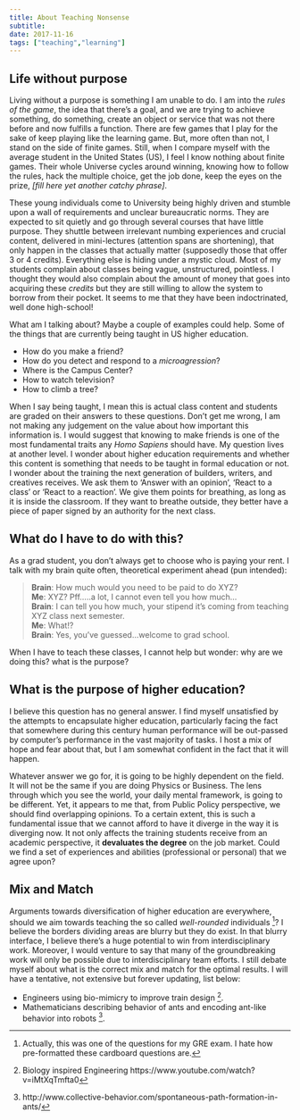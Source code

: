 ```yaml
---
title: About Teaching Nonsense
subtitle: 
date: 2017-11-16
tags: ["teaching","learning"]
---
```


## Life without purpose

Living without a purpose is something I am unable to do. I am into the *rules of the game*, the idea that there's a goal, and we are trying to achieve something, do something, create an object or service that was not there before and now fulfills a function. There are few games that I play for the sake of keep playing like the learning game. But, more often than not, I stand on the side of finite games. Still, when I compare myself with the average student in the United States (US), I feel I know nothing about finite games. Their whole Universe cycles around winning, knowing how to follow the rules, hack the multiple choice, get the job done, keep the eyes on the prize, *[fill here yet another catchy phrase]*.

These young individuals come to University being highly driven and stumble upon a wall of requirements and unclear bureaucratic norms. They are expected to sit quietly and go through several courses that have little purpose. They shuttle between irrelevant numbing experiences and crucial content, delivered in mini-lectures (attention spans are shortening), that only happen in the classes that actually matter (supposedly those that offer 3 or 4 credits). Everything else is hiding under a mystic cloud. Most of my students complain about classes being vague, unstructured, pointless. I thought they would also complain about the amount of money that goes into acquiring these *credits* but they are still willing to allow the system to borrow from their pocket. It seems to me that they have been indoctrinated, well done high-school!   

What am I talking about? Maybe a couple of examples could help. Some of the things that are currently being taught in US higher education.

* How do you make a friend?
* How do you detect and respond to a *microagression*?
* Where is the Campus Center?
* How to watch television?
* How to climb a tree?

When I say being taught, I mean this is actual class content and students are graded on their answers to these questions. Don't get me wrong, I am not making any judgement on the value about how important this information is. I would suggest that knowing to make friends is one of the most fundamental traits any *Homo Sapiens* should have. My question lives at another level. I wonder about higher education requirements and whether this content is something that needs to be taught in formal education or not. I wonder about the training the next generation of builders, writers, and creatives receives. We ask them to 'Answer with an opinion', 'React to a class' or 'React to a reaction'. We give them points for breathing, as long as it is inside the classroom. If they want to breathe outside, they better have a piece of paper signed by an authority for the next class.     

## What do I have to do with this?

As a grad student, you don't always get to choose who is paying your rent. I talk with my brain quite often, theoretical experiment ahead (pun intended): 

> **Brain**: How much would you need to be paid to do XYZ?  
> **Me**: XYZ? Pff.....a lot, I cannot even tell you how much...  
> **Brain**: I can tell you how much, your stipend it's coming from teaching XYZ class next semester.  
> **Me**: What!?  
> **Brain**: Yes, you've guessed...welcome to grad school.  

When I have to teach these classes, I cannot help but wonder: why are we doing this? what is the purpose?

## What is the purpose of higher education?

I believe this question has no general answer. I find myself unsatisfied by the attempts to encapsulate higher education, particularly facing the fact that somewhere during this century human performance will be out-passed by computer's performance in the vast majority of tasks. I host a mix of hope and fear about that, but I am somewhat confident in the fact that it will happen. 

Whatever answer we go for, it is going to be highly dependent on the field. It will not be the same if you are doing Physics or Business. The lens through which you see the world, your daily mental framework, is going to be different. Yet, it appears to me that, from Public Policy perspective, we should find overlapping opinions. To a certain extent, this is such a fundamental issue that we cannot afford to have it diverge in the way it is diverging now. It not only affects the training students receive from an academic perspective, it **devaluates the degree** on the job market. Could we find a set of experiences and abilities (professional or personal) that we agree upon? 

## Mix and Match

Arguments towards diversification of higher education are everywhere, should we aim towards teaching the so called *well-rounded* individuals [^GRE]? I believe the borders dividing areas are blurry but they do exist. In that blurry interface, I believe there's a huge potential to win from interdisciplinary work. Moreover, I would venture to say that many of the groundbreaking work will only be possible due to interdisciplinary team efforts. I still debate myself about what is the correct mix and match for the optimal results. I will have a tentative, not extensive but forever updating, list below:  

* Engineers using bio-mimicry to improve train design [^JapanTrain]. 
* Mathematicians describing behavior of ants and encoding ant-like behavior into robots [^AntRobots].


[^JapanTrain]: Biology inspired Engineering https://www.youtube.com/watch?v=iMtXqTmfta0
[^AntRobots]: http://www.collective-behavior.com/spontaneous-path-formation-in-ants/
[^GRE]: Actually, this was one of the questions for my GRE exam. I hate how pre-formatted these cardboard questions are. 